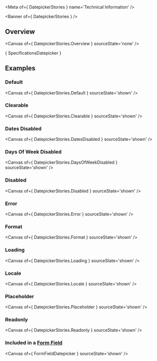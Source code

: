 
<Meta of={ DatepickerStories } name='Technical Information' />

<Banner of={ DatepickerStories } />

## Overview

<Canvas of={ DatepickerStories.Overview } sourceState='none' />

<Markdown>{ SpecificationsDatepicker }</Markdown>

## Examples

### Default

<Canvas of={ DatepickerStories.Default } sourceState='shown' />

### Clearable

<Canvas of={ DatepickerStories.Clearable } sourceState='shown' />

### Dates Disabled

<Canvas of={ DatepickerStories.DatesDisabled } sourceState='shown' />

### Days Of Week Disabled

<Canvas of={ DatepickerStories.DaysOfWeekDisabled } sourceState='shown' />

### Disabled

<Canvas of={ DatepickerStories.Disabled } sourceState='shown' />

### Error

<Canvas of={ DatepickerStories.Error } sourceState='shown' />

### Format

<Canvas of={ DatepickerStories.Format } sourceState='shown' />

### Loading

<Canvas of={ DatepickerStories.Loading } sourceState='shown' />

### Locale

<Canvas of={ DatepickerStories.Locale } sourceState='shown' />

### Placeholder

<Canvas of={ DatepickerStories.Placeholder } sourceState='shown' />

### Readonly

<Canvas of={ DatepickerStories.Readonly } sourceState='shown' />

### Included in a [**Form Field**](?path=/docs/ods-components-form-elements-form-field--technical-information)
<Canvas of={ FormFieldDatepicker } sourceState='shown' />
